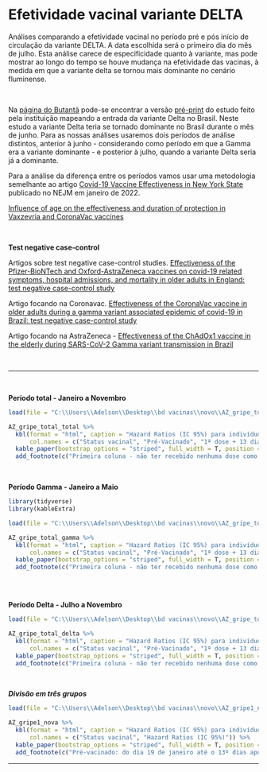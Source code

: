 # Efetividade vacinal variante DELTA {-}


Análises comparando a efetividade vacinal no período pré e pós início de circulação da variante DELTA. A data escolhida será o primeiro dia do mês de julho. Esta análise carece de especificidade quanto à variante, mas pode mostrar ao longo do tempo se houve mudança na efetividade das vacinas, à medida em que a variante delta se tornou mais dominante no cenário fluminense. 


<p>&nbsp;</p>

Na [página do Butantã](https://agenciabrasil.ebc.com.br/saude/noticia/2021-11/pesquisa-mapeia-entrada-e-disseminacao-da-variante-delta-no-brasil){target="_blank"} pode-se encontrar a versão [pré-print](https://www.medrxiv.org/content/10.1101/2021.09.15.21262846v2.full.pdf){target="_blank"} do estudo feito pela instituição mapeando a entrada da variante Delta no Brasil. Neste estudo a variante Delta teria se tornado dominante no Brasil durante o mês de junho. Para as nossas análises usaremos dois períodos de análise distintos, anterior à junho - considerando como período em que a Gamma era a variante dominante - e posterior à julho, quando a variante Delta seria já a dominante.


Para a análise da diferença entre os períodos vamos usar uma metodologia semelhante ao artigo [Covid-19 Vaccine Effectiveness in New York State](https://www.nejm.org/doi/full/10.1056/NEJMoa2116063?query=featured_coronavirus) publicado no NEJM em janeiro de 2022. 



[Influence of age on the effectiveness and duration of protection in Vaxzevria and CoronaVac vaccines](https://www.medrxiv.org/content/10.1101/2021.08.21.21261501v2.full.pdf){target="_blank"}

<p>&nbsp;</p>

**Test negative case-control**

Artigos sobre test negative case-control studies. [Effectiveness of the Pfizer-BioNTech and Oxford-AstraZeneca vaccines on covid-19 related symptoms, hospital admissions, and mortality in older adults in England: test negative case-control study](https://www.ncbi.nlm.nih.gov/pmc/articles/PMC8116636/pdf/bmj.n1088.pdf){target="_blank"}


Artigo focando na Coronavac. [Effectiveness of the CoronaVac vaccine in older adults during a gamma variant associated epidemic of covid-19 in Brazil: test negative case-control study](https://www.bmj.com/content/374/bmj.n2015#:~:text=In%20this%20test%20negative%20case,years%20during%20a%20gamma%20variant){target="_blank"}


Artigo focando na AstraZeneca - [Effectiveness of the ChAdOx1 vaccine in the elderly during SARS-CoV-2 Gamma variant transmission in Brazil](https://www.medrxiv.org/content/10.1101/2021.07.19.21260802v1.full.pdf){target="_blank"}

<p>&nbsp;</p>
----


<p>&nbsp;</p>

**Período total - Janeiro a Novembro**

```r

load(file = "C:\\Users\\Adelson\\Desktop\\bd vacinas\\novo\\AZ_gripe_total_total.RData")

AZ_gripe_total_total %>% 
  kbl(format = "html", caption = "Hazard Ratios (IC 95%) para indivíduos vacinados com uma ou duas doses de AstraZeneca para Síndrome gripal por SarsCov2 no estado do Rio de Janeiro entre Janeiro a Novembro de 2021.", 
      col.names = c("Status vacinal", "Pré-Vacinado", "1ª dose + 13 dias")) %>% 
  kable_paper(bootstrap_options = "striped", full_width = T, position = "right", font_size = 15) %>%
  add_footnote(c("Primeira coluna - não ter recebido nenhuma dose como período de referência (Pré-vacinado).", "Segunda coluna - período entre 1ª dose até 13º dia como referência.", " Modelo de Cox ajustado por sexo, idade e data de aplicação da primeira dose da vacina"), notation = "symbol")


```


<p>&nbsp;</p>

**Período Gamma - Janeiro a Maio**

```r

library(tidyverse)
library(kableExtra)

load(file = "C:\\Users\\Adelson\\Desktop\\bd vacinas\\novo\\AZ_gripe_total_gamma.RData")

AZ_gripe_total_gamma %>% 
  kbl(format = "html", caption = "Hazard Ratios (IC 95%) para indivíduos vacinados com uma ou duas doses de AstraZeneca para Síndrome gripal por SarsCov2 durante o período em que a variante Gamma era prevalente no estado do Rio de Janeiro entre Janeiro a Novembro de 2021.", 
      col.names = c("Status vacinal", "Pré-Vacinado", "1ª dose + 13 dias")) %>% 
  kable_paper(bootstrap_options = "striped", full_width = T, position = "right", font_size = 15) %>%
  add_footnote(c("Primeira coluna - não ter recebido nenhuma dose como período de referência (Pré-vacinado).", "Segunda coluna - período entre 1ª dose até 13º dia como referência.", " Modelo de Cox ajustado por sexo, idade e data de aplicação da primeira dose da vacina"), notation = "symbol")



```



<p>&nbsp;</p>

**Período Delta - Julho a Novembro**


```r

load(file = "C:\\Users\\Adelson\\Desktop\\bd vacinas\\novo\\AZ_gripe_total_delta.RData")

AZ_gripe_total_delta %>% 
  kbl(format = "html", caption = "Hazard Ratios (IC 95%) para indivíduos vacinados com uma ou duas doses de AstraZeneca para Síndrome gripal por SarsCov2 durante o período em que a variante DELTA era prevalente no estado do Rio de Janeiro entre Julho a Novembro de 2021.", 
      col.names = c("Status vacinal", "Pré-Vacinado", "1ª dose + 13 dias")) %>% 
  kable_paper(bootstrap_options = "striped", full_width = T, position = "right", font_size = 15) %>%
  add_footnote(c("Primeira coluna - não ter recebido nenhuma dose como período de referência (Pré-vacinado).", "Segunda coluna - período entre 1ª dose até 13º dia como referência.", " Modelo de Cox ajustado por sexo, idade e data de aplicação da primeira dose da vacina"), notation = "symbol")

```


<p>&nbsp;</p>

***Divisão em três grupos***

```r

load(file = "C:\\Users\\Adelson\\Desktop\\bd vacinas\\novo\\AZ_gripe1_nova.RData")

AZ_gripe1_nova %>% 
  kbl(format = "html", caption = "Hazard Ratios (IC 95%) para indivíduos vacinados com uma ou duas doses de AstraZeneca para Síndrome gripal por SarsCov2 no estado do Rio de Janeiro entre Janeiro a Novembro de 2021.", 
      col.names = c("Status vacinal", "Hazard Ratios (IC 95%)")) %>% 
  kable_paper(bootstrap_options = "striped", full_width = T, position = "right", font_size = 15) %>%
  add_footnote(c("Pré-vacinado: do dia 19 de janeiro até o 13º dias após a primeira dose.", "Parcial: 14 dias após a primeira dose até 13 dias após a segunda dose.", "Totalmente vacinaddo: 14 dias da segunda dose até a tomada da terceira dose.", "Reforço: após a terceira dose de reforço." , " Modelo de Cox ajustado por sexo, idade e data de aplicação da primeira dose da vacina"), notation = "symbol")

```




----
